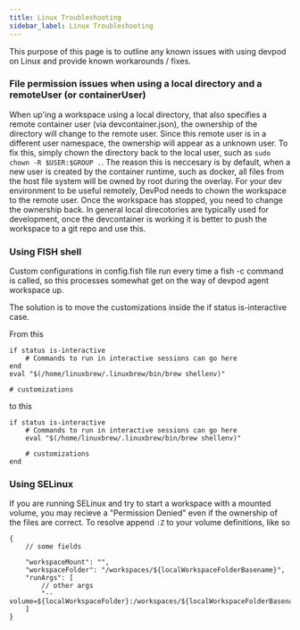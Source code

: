 ```yaml
---
title: Linux Troubleshooting
sidebar_label: Linux Troubleshooting
---
```


This purpose of this page is to outline any known issues with using devpod on Linux and provide known workarounds / fixes.

### File permission issues when using a local directory and a remoteUser (or containerUser)

When up'ing a workspace using a local directory, that also specifies a remote container user (via devcontainer.json), the ownership of the directory will change
to the remote user. Since this remote user is in a different user namespace, the ownership will appear as a unknown user. To fix this, simply chown the directory
back to the local user, such as `sudo chown -R $USER:$GROUP .`. The reason this is neccesary is by default, when a new user is created by the container runtime,
such as docker, all files from the host file system will be owned by root during the overlay. For your dev environment to be useful remotely, DevPod needs to
chown the workspace to the remote user. Once the workspace has stopped, you need to change the ownership back. In general local direcotories are typically used
for development, once the devcontainer is working it is better to push the workspace to a git repo and use this.

### Using FISH shell

Custom configurations in config.fish file run every time a fish -c command is called, so this processes somewhat get on the way of devpod agent workspace up.

The solution is to move the customizations inside the if status is-interactive case.

From this

```
if status is-interactive
    # Commands to run in interactive sessions can go here
end
eval "$(/home/linuxbrew/.linuxbrew/bin/brew shellenv)"

# customizations
```

to this

```
if status is-interactive
    # Commands to run in interactive sessions can go here
    eval "$(/home/linuxbrew/.linuxbrew/bin/brew shellenv)"
    
    # customizations
end
```

### Using SELinux

If you are running SELinux and try to start a workspace with a mounted volume, you may recieve a "Permission Denied" even if the ownership of the files are correct. To resolve
append `:Z` to your volume definitions, like so

```
{
    // some fields

    "workspaceMount": "",
    "workspaceFolder": "/workspaces/${localWorkspaceFolderBasename}",
    "runArgs": [
        // other args
        "--volume=${localWorkspaceFolder}:/workspaces/${localWorkspaceFolderBasename}:Z"
    ]
}
```
